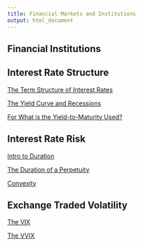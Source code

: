 ```yaml
---
title: Financial Markets and Institutions
output: html_document
---
```


## Financial Institutions

## Interest Rate Structure

[The Term Structure of Interest Rates](https://financialmarkets.github.io/5mf_term_structure_of_interest_rates/)

[The Yield Curve and Recessions](https://financial-education.github.io/the_yield_curve_and_recessions)

[For What is the Yield-to-Maturity Used?](https://financial-education.github.io/for_what_ytm_used/)

## Interest Rate Risk

[Intro to Duration](https://financial-education.github.io/intro_to_duration/)

[The Duration of a Perpetuity](https://github.com/financial-education/duration_of_a_perpetuity/blob/master/dur_perp.pdf)

[Convexity](https://financial-education.github.io/convexity/)


## Exchange Traded Volatility

[The VIX](https://github.com/FinancialMarkets/5MinuteFinance/blob/master/Options/The_VIX/vix.Rmd)

[The VVIX](https://github.com/FinancialMarkets/5MinuteFinance/blob/master/Options/The_VVIX/vvix.Rmd)


